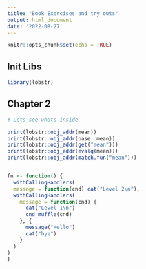 ```yaml
---
title: "Book Exercises and try outs"
output: html_document
date: '2022-08-27'
---
```


```r
knitr::opts_chunk$set(echo = TRUE)
```

## Init Libs

```r
library(lobstr)
```

## Chapter 2

```r
# Lets see whats inside

print(lobstr::obj_addr(mean))
print(lobstr::obj_addr(base::mean))
print(lobstr::obj_addr(get("mean")))
print(lobstr::obj_addr(evalq(mean)))
print(lobstr::obj_addr(match.fun("mean")))


fn <- function() {
  withCallingHandlers(
  message = function(cnd) cat("Level 2\n"),
  withCallingHandlers(
    message = function(cnd) {
      cat("Level 1\n")
      cnd_muffle(cnd)
    }, {
      message("Hello")
      cat("bye")
    }
  )
)
}

```